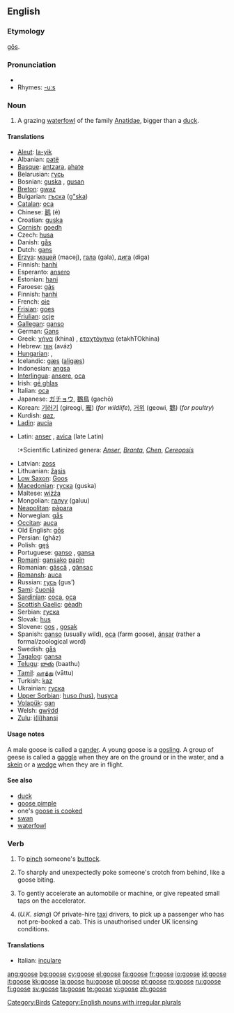 {{wikipedia|dab=goose (disambiguation)|goose}}
==English==

===Etymology===
{{OE.}} [[gos#Old English|gōs]].

===Pronunciation===
*{{IPA|/'guːs/}}
*Rhymes: [[Rhymes:English:-uːs|-uːs]]

===Noun===
{{wikipedia}}
{{en-noun|geese}}

# A grazing [[waterfowl]] of the family [[Anatidae]], bigger than a [[duck]].

====Translations====
{{trans-top|a grazing waterfowl of the family Anatidae}}
*[[Aleut]]: [[la-yik]]
*Albanian: [[patë]] {{f}}
*[[Basque]]: [[antzara]], [[ahate]]
*Belarusian: [[гусь]]
*Bosnian: [[guska]] {{f}}, [[gusan]] {{m}}
*[[Breton]]: [[gwaz]] {{f}}
*Bulgarian: [[гъска]] ([[g"ska]])
*[[Catalan]]: [[oca]]
*Chinese: [[鹅]] (é)
*Croatian: [[guska]]
*[[Cornish]]: [[goedh]] {{f}}
*Czech: [[husa]] {{f}}
*Danish: [[gås]] {{c}}
*Dutch: [[gans]] {{f}}
*[[Erzya]]: [[мацей]] (macej), [[гала]] (gala), [[дига]] (diga)
*Finnish: [[hanhi]]
*Esperanto: [[ansero]]
*Estonian: [[hani]]
*Faroese: [[gás]] {{f}}
*Finnish: [[hanhi]]
*French: [[oie]] {{f}}
*[[Frisian]]: [[goes]]
*[[Friulian]]: [[ocje]]
*[[Gallegan]]: [[ganso]]
*German: [[Gans]] {{f}}
*Greek: [[χήνα]] (khina) {{f}}, [[εταχτόχηνα]] (etakhTOkhina)
*Hebrew: [[אווז]] (aváz) {{m}}
*[[Hungarian]]: {{t|hu|lúd}}, {{t|hu|liba}}
*Icelandic: [[gæs]] ([[aligæs]]) {{f}}
*Indonesian: [[angsa]]
*[[Interlingua]]: [[ansere]], [[oca]]
*Irish: [[gé ghlas]]
*Italian: [[oca]] {{f}}
*Japanese: [[ガチョウ]], [[鵝鳥]] (gachō)
*Korean: [[기러기]] (gireogi, [[雁]]) (''for wildlife''), [[거위]] (geowi, [[鵝]]) (''for poultry'')
*Kurdish: [[qaz]], {{KUchar|[[قاز]]}}
*[[Ladin]]: [[aucia]]
{{trans-mid}}
*Latin: [[anser]] {{m}}, [[avica]] {{f}} (late Latin)
*:*Scientific Latinized genera: ''[[Anser]]'', ''[[Branta]]'', ''[[Chen]]'', ''[[Cereopsis]]''
*Latvian: [[zoss]]
*Lithuanian: [[žąsis]]
*[[Low Saxon]]: [[Goos]] {{f}}
*[[Macedonian]]: [[гуска]] (guska) {{f}}
*Maltese: [[wiżża]] {{f}}
*Mongolian: [[галуу]] (galuu)
*[[Neapolitan]]: [[pàpara]]
*Norwegian: [[gås]]
*[[Occitan]]: [[auca]]
*Old English: [[gos#Old English|gōs]]
*Persian: {{FAchar|[[غاز]]}} (ghâz)
*Polish: [[gęś]]
*Portuguese: [[ganso]] {{m}}, [[gansa]] {{f}}
*[[Romani]]: [[gansako]] {{m}} [[papin]] {{f}}
*Romanian: [[gâscă]] {{f}}, [[gânsac]] {{m}}
*[[Romansh]]: [[auca]]
*Russian: [[гусь]] (gus’) {{m}}
*[[Sami]]: [[čuonjá]]
*[[Sardinian]]: [[coca]], [[oca]]
*[[Scottish Gaelic]]: [[gèadh]]
*Serbian: [[гуска]]
*Slovak: [[hus]] {{f}}
*Slovene: [[gos]] {{f}}, [[gosak]] {{m}}
*Spanish: [[ganso]] {{m}} (usually wild), [[oca]] {{f}} (farm goose), [[ánsar]] {{m}} (rather a formal/zoological word)
*Swedish: [[gås]] {{c}}
*[[Tagalog]]: [[gansa]]
*[[Telugu]]: [[బాతు]] (baathu)
*[[Tamil]]: [[வாத்து]] (vāttu)
*Turkish: [[kaz]]
*Ukrainian: [[гуска]] {{f}}
*[[Upper Sorbian]]: [[huso (hus)]], [[husyca]]
*[[Volapük]]: [[gan]]
*Welsh: [[gwÿdd]]
*[[Zulu]]: [[i(li)hansi]]
{{trans-bottom}}

====Usage notes====
A male goose is called a [[gander]]. A young goose is a [[gosling]].
A group of geese is called a [[gaggle]] when they are on the ground or in the water, and a [[skein]] or a [[wedge]] when they are in flight.

====See also====
*[[duck]]
*[[goose pimple]]
*one's [[goose is cooked]]
*[[swan]]
*[[waterfowl]]

===Verb===
{{en-verb|goos|ing}}

# To [[pinch]] someone's [[buttock]].
# {{slang}} To sharply and unexpectedly poke someone's crotch from behind, like a goose biting.
# {{slang}} To gently accelerate an automobile or machine, or give repeated small taps on the accelerator.
# (''U.K. slang'') Of private-hire [[taxi]] drivers, to pick up a passenger who has not pre-booked a cab.  This is unauthorised under UK licensing conditions.

====Translations====
{{top}}
*Italian: [[inculare]]
{{bottom}}

[[Category:Birds]]
[[Category:English nouns with irregular plurals]]

[[ang:goose]]
[[bg:goose]]
[[cy:goose]]
[[el:goose]]
[[fa:goose]]
[[fr:goose]]
[[io:goose]]
[[id:goose]]
[[it:goose]]
[[kk:goose]]
[[la:goose]]
[[hu:goose]]
[[pl:goose]]
[[pt:goose]]
[[ro:goose]]
[[ru:goose]]
[[fi:goose]]
[[sv:goose]]
[[ta:goose]]
[[te:goose]]
[[vi:goose]]
[[zh:goose]]